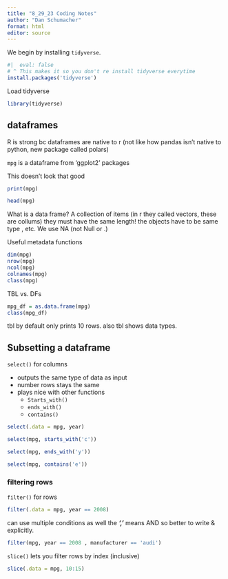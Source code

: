 ```yaml
---
title: "8_29_23 Coding Notes"
author: "Dan Schumacher"
format: html
editor: source
---
```


We begin by installing `tidyverse`.

```r
#|  eval: false
# ^ This makes it so you don't re install tidyverse everytime
install.packages('tidyverse')
```

Load tidyverse

```r
library(tidyverse)
```

## dataframes

R is strong bc dataframes are native to r (not like how pandas isn't native to python, new package called polars)

`mpg` is a dataframe from 'ggplot2' packages

This doesn't look that good

```r
print(mpg)
```

```r
head(mpg)
```

What is a data frame? A collection of items (in r they called vectors, these are collums) they must have the same length! the objects have to be same type <int>, <chr> etc. We use NA (not Null or .)

Useful metadata functions

```r
dim(mpg)
nrow(mpg)
ncol(mpg)
colnames(mpg)
class(mpg)
```

TBL vs. DFs

```r
mpg_df = as.data.frame(mpg)
class(mpg_df)
```

tbl by default only prints 10 rows. also tbl shows data types.

## Subsetting a dataframe

`select()` for columns

-   outputs the same type of data as input
-   number rows stays the same
-   plays nice with other functions
    -   `Starts_with()`
    -   `ends_with()`
    -   `contains()`

```r
select(.data = mpg, year)
```

```r
select(mpg, starts_with('c'))
```

```r
select(mpg, ends_with('y'))
```

```r
select(mpg, contains('e'))
```

### filtering rows

`filter()` for rows

```r
filter(.data = mpg, year == 2008)
```

can use multiple conditions as well the ***','*** means AND so better to write & explicitly.

```r
filter(mpg, year == 2008 , manufacturer == 'audi')
```

`slice()` lets you filter rows by index (inclusive)

```r
slice(.data = mpg, 10:15)
```
